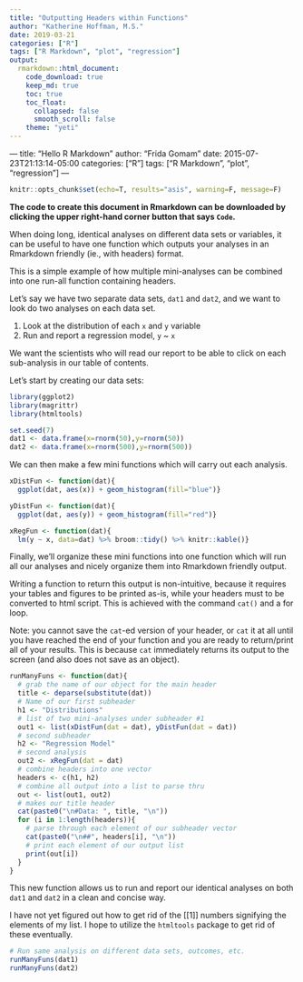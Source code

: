 ```yaml
---
title: "Outputting Headers within Functions"
author: "Katherine Hoffman, M.S."
date: 2019-03-21
categories: ["R"]
tags: ["R Markdown", "plot", "regression"] 
output:
  rmarkdown::html_document:
    code_download: true
    keep_md: true
    toc: true
    toc_float:
      collapsed: false
      smooth_scroll: false
    theme: "yeti"
---
```


--- title: "Hello R Markdown" author: "Frida Gomam" date: 2015-07-23T21:13:14-05:00 categories: ["R"] tags: ["R Markdown", "plot", "regression"] ---


```r
knitr::opts_chunk$set(echo=T, results="asis", warning=F, message=F)
```

**The code to create this document in Rmarkdown can be downloaded by clicking the upper right-hand corner button that says `Code`.**

When doing long, identical analyses on different data sets or variables, it can be useful to have one function which outputs your analyses in an Rmarkdown friendly (ie., with headers) format.

This is a simple example of how multiple mini-analyses can be combined into one run-all function containing headers.

Let's say we have two separate data sets, `dat1` and `dat2`, and we want to look do two analyses on each data set.

1. Look at the distribution of each `x` and `y` variable
2. Run and report a regression model, `y` ~ `x`

We want the scientists who will read our report to be able to click on each sub-analysis in our table of contents.

Let's start by creating our data sets:

```r
library(ggplot2)
library(magrittr)
library(htmltools)

set.seed(7)
dat1 <- data.frame(x=rnorm(50),y=rnorm(50))
dat2 <- data.frame(x=rnorm(500),y=rnorm(500))
```

We can then make a few mini functions which will carry out each analysis.

```r
xDistFun <- function(dat){
  ggplot(dat, aes(x)) + geom_histogram(fill="blue")}

yDistFun <- function(dat){
  ggplot(dat, aes(y)) + geom_histogram(fill="red")}

xRegFun <- function(dat){
  lm(y ~ x, data=dat) %>% broom::tidy() %>% knitr::kable()}
```

Finally, we'll organize these mini functions into one function which will run all our analyses and nicely organize them into Rmarkdown friendly output.

Writing a function to return this output is non-intuitive, because it requires your tables and figures to be printed as-is, while your headers must to be converted to html script. This is achieved with the command `cat()` and a for loop.

Note: you cannot save the `cat`-ed version of your header, or `cat` it at all until you have reached the end of your function and you are ready to return/print all of your results. This is because `cat` immediately returns its output to the screen (and also does not save as an object).

```r
runManyFuns <- function(dat){
  # grab the name of our object for the main header
  title <- deparse(substitute(dat)) 
  # Name of our first subheader
  h1 <- "Distributions" 
  # list of two mini-analyses under subheader #1
  out1 <- list(xDistFun(dat = dat), yDistFun(dat = dat))
  # second subheader
  h2 <- "Regression Model"
  # second analysis
  out2 <- xRegFun(dat = dat) 
  # combine headers into one vector
  headers <- c(h1, h2) 
  # combine all output into a list to parse thru
  out <- list(out1, out2) 
  # makes our title header
  cat(paste0("\n#Data: ", title, "\n")) 
  for (i in 1:length(headers)){ 
    # parse through each element of our subheader vector
    cat(paste0("\n##", headers[i], "\n")) 
    # print each element of our output list
    print(out[i])
  }
}
```

This new function allows us to run and report our identical analyses on both `dat1` and `dat2` in a clean and concise way.

I have not yet figured out how to get rid of the [[1]] numbers signifying the elements of my list. I hope to utilize the `htmltools` package to get rid of these eventually.

```r
# Run same analysis on different data sets, outcomes, etc.
runManyFuns(dat1)
runManyFuns(dat2)
```